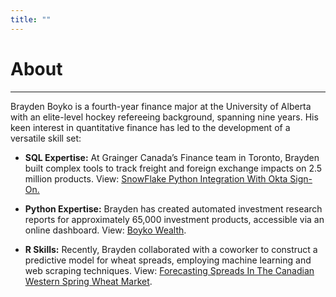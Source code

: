 ```yaml
---
title: ""
---
```


# About

------------------------------------------------------------------------

Brayden Boyko is a fourth-year finance major at the University of Alberta with an elite-level hockey refereeing background, spanning nine years. His keen interest in quantitative finance has led to the development of a versatile skill set:

-   **SQL Expertise:** At Grainger Canada's Finance team in Toronto, Brayden built complex tools to track freight and foreign exchange impacts on 2.5 million products. View: [SnowFlake Python Integration With Okta Sign-On.](https://github.com/boykowealth/snowflake_okta)

-   **Python Expertise:** Brayden has created automated investment research reports for approximately 65,000 investment products, accessible via an online dashboard. View: [Boyko Wealth](https://www.boykowealth.com/).

-   **R Skills:** Recently, Brayden collaborated with a coworker to construct a predictive model for wheat spreads, employing machine learning and web scraping techniques. View: [Forecasting Spreads In The Canadian Western Spring Wheat Market](https://boykowealth.com/wp-content/uploads/2024/12/forecasting_cwrs13_5.html).
